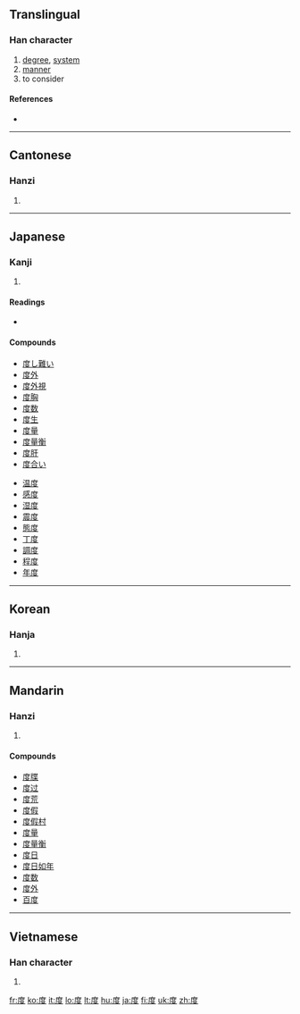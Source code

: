 {{also|廓|席}}
==Translingual==

===Han character===
{{Han char|rn=53|rad=广|as=06|sn=9|four=0024<sub>7</sub>|canj=戈廿水 (ITE)}}

# [[degree]], [[system]]
# [[manner]]
# to consider

====References====
* {{Han ref|kx=0345.260|dkj=09313|dj=0655.150|hdz=20880.060|uh=5EA6|ud=24230|bh=ABD7|bd=43991}}

----

==Cantonese==

===Hanzi===
{{yue-hanzi|jyut=|y=dou6}}

# {{defn|Cantonese|sort=广06}}

----

==Japanese==

===Kanji===
{{ja-kanji|grade=3|rs=广06}}

# {{defn|Japanese|sort=广06}}

====Readings====
* {{ja-readings|on=[[たく]] (taku)|toon=[[ど]] (do)|kanon=[[と]] (to)|kun=[[たび]] (tabi), [[はかる]] (hakaru), [[めもり]] (memori)}}

====Compounds====
{{top2}}
* [[度し難い]]
* [[度外]]
* [[度外視]]
* [[度胸]]
* [[度数]]
* [[度生]]
* [[度量]]
* [[度量衡]]
* [[度肝]]
* [[度合い]]
{{mid2}}
* [[温度]]
* [[感度]]
* [[湿度]]
* [[震度]]
* [[態度]]
* [[丁度]]
* [[調度]]
* [[程度]]
* [[年度]]
{{bottom}}

----

==Korean==

===Hanja===
{{ko-hanja|hangeul=[[도]], [[탁]]|rv=do, tak|mr=to, t'ak}}

# {{defn|Korean|sort=广06}}

----

==Mandarin==

===Hanzi===
{{cmn-hanzi|pin=[[dù]] ([[du4]])|wg=tu<sup>4</sup>}}

# {{defn|Mandarin|sort=广06}}

====Compounds====
* [[度牒]]
* [[度过]]
* [[度荒]]
* [[度假]]
* [[度假村]]
* [[度量]]
* [[度量衡]]
* [[度日]]
* [[度日如年]]
* [[度数]]
* [[度外]]
* [[百度]]

----

==Vietnamese==

===Han character===
{{vi-hantu|[[độ]], [[dạc]], [[đác]], [[đạc]], [[đọ]], [[đủ]], [[đù]], [[dác]], [[đo]], [[đồ]], [[đợ]]|rs=广06}}

# {{defn|Vietnamese|sort=广06}}

[[fr:度]]
[[ko:度]]
[[it:度]]
[[lo:度]]
[[lt:度]]
[[hu:度]]
[[ja:度]]
[[fi:度]]
[[uk:度]]
[[zh:度]]